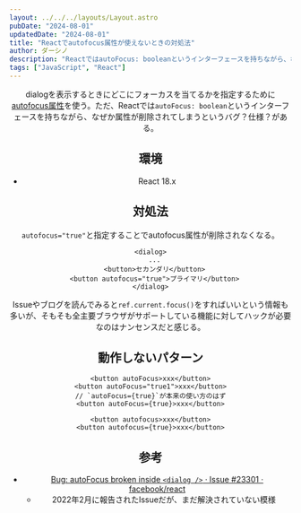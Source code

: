 ```yaml
---
layout: ../../../layouts/Layout.astro
pubDate: "2024-08-01"
updatedDate: "2024-08-01"
title: "Reactでautofocus属性が使えないときの対処法"
author: ダーシノ
description: "ReactではautoFocus: booleanというインターフェースを持ちながら、なぜか属性が削除されてしまうというバグ？仕様？がある。"
tags: ["JavaScript", "React"]
---
```



<Header {...frontmatter} />

dialogを表示するときにどこにフォーカスを当てるかを指定するために[autofocus属性](https://developer.mozilla.org/en-US/docs/Web/HTML/Global_attributes/autofocus)を使う。ただ、Reactでは`autoFocus: boolean`というインターフェースを持ちながら、なぜか属性が削除されてしまうというバグ？仕様？がある。

## 環境

- React 18.x

## 対処法

`autofocus="true"`と指定することでautofocus属性が削除されなくなる。

```tsx
<dialog>
  ...
  <button>セカンダリ</button>
  <button autofocus="true">プライマリ</button>
</dialog>
```

Issueやブログを読んでみると`ref.current.focus()`をすればいいという情報も多いが、そもそも全主要ブラウザがサポートしている機能に対してハックが必要なのはナンセンスだと感じる。


## 動作しないパターン

```tsx
<button autoFocus>xxx</button>
<button autoFocus="true1">xxx</button>
// `autoFocus={true}`が本来の使い方のはず
<button autoFocus={true}>xxx</button>

<button autofocus>xxx</button>
<button autofocus={true}>xxx</button>
```

## 参考

- [Bug: autoFocus broken inside `<dialog />` · Issue \#23301 · facebook/react](https://github.com/facebook/react/issues/23301)
  - 2022年2月に報告されたIssueだが、まだ解決されていない模様
